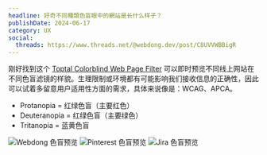 ```yaml
---
headline: 好奇不同種類色盲眼中的網站是长什么样子？
publishDate: 2024-06-17
category: UX
social:
  threads: https://www.threads.net/@webdong.dev/post/C8UVVWBBigR
---
```


刚好找到这个 [Toptal Colorblind Web Page Filter](https://www.toptal.com/designers/colorfilter) 可以即时预览不同线上网站在不同色盲滤镜的样貌。生理限制或环境都有可能影响我们接收信息的正确性，因此可以试着多留意用户适用性方面的需求，具体来说像是：WCAG、APCA。

- Protanopia = 红绿色盲（主要红色）
- Deuteranopia = 红绿色盲（主要绿色）
- Tritanopia = 蓝黄色盲

![Webdong 色盲预览](./webdong-color-blind-preivew.webp)
![Pinterest 色盲预览](./pinterest-color-blind-preview.webp)
![Jira 色盲预览](./jira-color-blind-preview.webp)
